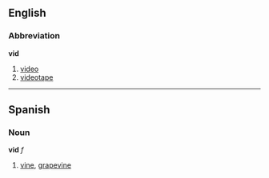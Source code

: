 ==English==
===Abbreviation===
'''vid'''

#[[video]]
#[[videotape]]

----

==Spanish==
===Noun===
'''vid''' ''f''

# [[vine]], [[grapevine]]